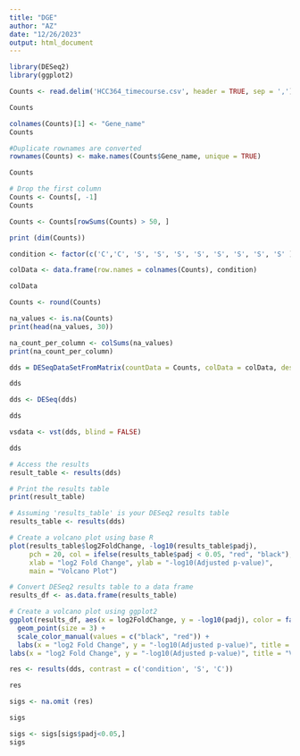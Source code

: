 ---
title: "DGE"
author: "AZ"
date: "12/26/2023"
output: html_document
---

```{r}
library(DESeq2)
library(ggplot2)
```

```{r}
Counts <- read.delim('HCC364_timecourse.csv', header = TRUE, sep = ',')

```

```{r}
Counts
```
```{r}
colnames(Counts)[1] <- "Gene_name"
Counts
```
```{r}
#Duplicate rownames are converted
rownames(Counts) <- make.names(Counts$Gene_name, unique = TRUE)
```

```{r}
Counts
```

```{r}
# Drop the first column
Counts <- Counts[, -1]
Counts
```

```{r}
Counts <- Counts[rowSums(Counts) > 50, ]
```


```{r}
print (dim(Counts))
```
```{r}
condition <- factor(c('C','C', 'S', 'S', 'S', 'S', 'S', 'S', 'S', 'S' ))
```

```{r}
colData <- data.frame(row.names = colnames(Counts), condition)
```


```{r}
colData
```
```{r}
Counts <- round(Counts)
```

```{r}
na_values <- is.na(Counts)
print(head(na_values, 30))

```
```{r}
na_count_per_column <- colSums(na_values)
print(na_count_per_column)
```


```{r}
dds = DESeqDataSetFromMatrix(countData = Counts, colData = colData, design = ~condition)
```
```{r}
dds
```

```{r}
dds <- DESeq(dds)
```

```{r}
dds
```

```{r}
vsdata <- vst(dds, blind = FALSE)
```

```{r}
dds
```

```{r}
# Access the results
result_table <- results(dds)

# Print the results table
print(result_table)
```

```{r}
# Assuming 'results_table' is your DESeq2 results table
results_table <- results(dds)

# Create a volcano plot using base R
plot(results_table$log2FoldChange, -log10(results_table$padj), 
     pch = 20, col = ifelse(results_table$padj < 0.05, "red", "black"),
     xlab = "log2 Fold Change", ylab = "-log10(Adjusted p-value)",
     main = "Volcano Plot")

```

```{r}

# Convert DESeq2 results table to a data frame
results_df <- as.data.frame(results_table)

# Create a volcano plot using ggplot2
ggplot(results_df, aes(x = log2FoldChange, y = -log10(padj), color = factor(padj < 0.05))) +
  geom_point(size = 3) +
  scale_color_manual(values = c("black", "red")) +
  labs(x = "log2 Fold Change", y = "-log10(Adjusted p-value)", title = "Volcano Plot")
labs(x = "log2 Fold Change", y = "-log10(Adjusted p-value)", title = "Volcano Plot")

```

```{r}
res <- results(dds, contrast = c('condition', 'S', 'C'))
```

```{r}
res

```


```{r}
sigs <- na.omit (res)
```

```{r}
sigs
```


```{r}
sigs <- sigs[sigs$padj<0.05,]
sigs
```







